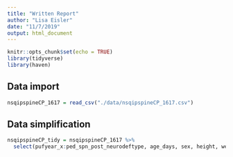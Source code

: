 ```yaml
---
title: "Written Report"
author: "Lisa Eisler"
date: "11/7/2019"
output: html_document
---
```


```r
knitr::opts_chunk$set(echo = TRUE)
library(tidyverse)
library(haven)
```

## Data import 

```r
nsqipspineCP_1617 = read_csv("./data/nsqipspineCP_1617.csv")
```

## Data simplification

```r
nsqipspineCP_tidy = nsqipspineCP_1617 %>%
  select(pufyear_x:ped_spn_post_neurodeftype, age_days, sex, height, weight, ethnicity_hispanic, race, transt, ventilat, asthma, hxcld, oxygen_sup, crf, impcogstat, seizure, nutr_support, hemodisorder, asaclas, optime, tothlos, d_opto_dis, death30yn, supinfec, wndinfd, orgspcssi, dehis, oupneumo, pulembol, renainsf, urninfec, cnscoma, cszre, neurodef, cdarrest, othbleed, bleed_ml_tot, othcdiff, othsysep, unplannedreadmission1, reoperation)
```



